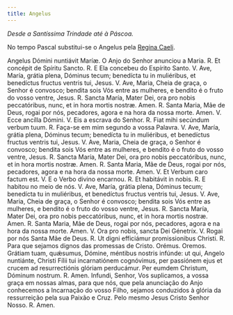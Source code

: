 ```yaml
---
title: Angelus
---
```


<em>Desde a Santíssima Trindade até à Páscoa.</em>

No tempo Pascal substitui-se o Angelus pela [Regina Caeli](/devocionario/antifonas/reginacaeli).

<div class="grid grid-cols-2 gap-5">
  <span class="text-justify">Angelus Dómini nuntiávit Maríæ.</span>
  <span class="text-justify">O Anjo do Senhor anunciou a Maria.</span>
  <span class="text-justify">
    <span class="text-red-500">R.</span> Et concépit de Spíritu Sancto.
  </span>
  <span class="text-justify">
    <span class="text-red-500">R.</span> E Ela concebeu do Espírito Santo.
  </span>
  <span class="text-justify">
    V. Ave, María, grátia plena, Dóminus tecum; benedícta tu in muliéribus, et
    benedíctus fructus ventris tui, Jesus.
  </span>
  <span class="text-justify">
    V. Ave, Maria, Cheia de graça, o Senhor é convosco; bendita sois Vós entre
    as mulheres, e bendito é o fruto do vosso ventre, Jesus.
  </span>
  <span class="text-justify">
    <span class="text-red-500">R.</span> Sancta María, Mater Dei, ora pro nobis
    peccatóribus, nunc, et in hora mortis nostræ. Amen.
  </span>
  <span class="text-justify">
    <span class="text-red-500">R.</span> Santa Maria, Mãe de Deus, rogai por
    nós, pecadores, agora e na hora da nossa morte. Amen.
  </span>
  <span class="text-justify">V. Ecce ancílla Dómini.</span>
  <span class="text-justify">V. Eis a escrava do Senhor.</span>
  <span class="text-justify">
    <span class="text-red-500">R.</span> Fiat mihi secúndum verbum tuum.
  </span>
  <span class="text-justify">
    <span class="text-red-500">R.</span> Faça-se em mim segundo a vossa Palavra.
  </span>
  <span class="text-justify">
    V. Ave, María, grátia plena, Dóminus tecum; benedícta tu in muliéribus, et
    benedíctus fructus ventris tui, Jesus.
  </span>
  <span class="text-justify">
    V. Ave, Maria, Cheia de graça, o Senhor é convosco; bendita sois Vós entre
    as mulheres, e bendito é o fruto do vosso ventre, Jesus.
  </span>
  <span class="text-justify">
    <span class="text-red-500">R.</span> Sancta María, Mater Dei, ora pro nobis
    peccatóribus, nunc, et in hora mortis nostræ. Amen.
  </span>
  <span class="text-justify">
    <span class="text-red-500">R.</span> Santa Maria, Mãe de Deus, rogai por
    nós, pecadores, agora e na hora da nossa morte. Amen.
  </span>
  <span class="text-justify">V. Et Verbum caro factum est.</span>
  <span class="text-justify">V. E o Verbo divino encarnou.</span>
  <span class="text-justify">
    <span class="text-red-500">R.</span> Et habitávit in nobis.
  </span>
  <span class="text-justify">
    <span class="text-red-500">R.</span> E habitou no meio de nós.
  </span>
  <span class="text-justify">
    V. Ave, María, grátia plena, Dóminus tecum; benedícta tu in muliéribus, et
    benedíctus fructus ventris tui, Jesus.
  </span>
  <span class="text-justify">
    V. Ave, Maria, Cheia de graça, o Senhor é convosco; bendita sois Vós entre
    as mulheres, e bendito é o fruto do vosso ventre, Jesus.
  </span>
  <span class="text-justify">
    <span class="text-red-500">R.</span> Sancta María, Mater Dei, ora pro nobis
    peccatóribus, nunc, et in hora mortis nostræ. Amen.
  </span>
  <span class="text-justify">
    <span class="text-red-500">R.</span> Santa Maria, Mãe de Deus, rogai por
    nós, pecadores, agora e na hora da nossa morte. Amen.
  </span>
  <span class="text-justify">V. Ora pro nobis, sancta Dei Génetríx.</span>
  <span class="text-justify">V. Rogai por nós Santa Mãe de Deus.</span>
  <span class="text-justify">
    <span class="text-red-500">R.</span> Ut digni efficiámur promissionibus
    Christi.
  </span>
  <span class="text-justify">
    <span class="text-red-500">R.</span> Para que sejamos dignos das promessas
    de Cristo.
  </span>
  <span class="text-red-500 text-center">Orémus.</span>
  <span class="text-red-500 text-center">Oremos.</span>
  <span class="text-justify">
    Grátiam tuam, quǽsumus, Dómine, méntibus nostris infúnde: ut qui, Angelo
    nuntiánte, Christi Fílii tui incarnatiónem cognóvimus, per passiónem ejus et
    crucem ad resurrectiónis glóriam perducámur. Per eumdem Christum, Dóminum
    nostrum. <span class="text-red-500">R.</span> Amen.
  </span>
  <span class="text-justify">
    Infundi, Senhor, Vos suplicamos, a vossa graça em nossas almas, para que
    nós, que pela anunciação do Anjo conhecemos a Incarnação do vosso Filho,
    sejamos conduzidos à glória da ressurreição pela sua Paixão e Cruz. Pelo
    mesmo Jesus Cristo Senhor Nosso.
    <span class="text-red-500">R.</span> Amen.
  </span>
</div>
